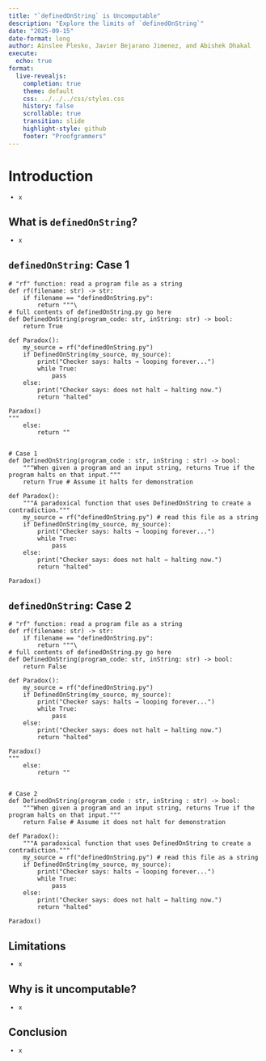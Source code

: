 ```yaml
---
title: "`definedOnString` is Uncomputable"
description: "Explore the limits of `definedOnString`"
date: "2025-09-15"
date-format: long
author: Ainslee Plesko, Javier Bejarano Jimenez, and Abishek Dhakal
execute:
  echo: true
format:
  live-revealjs:
    completion: true
    theme: default
    css: ../../../css/styles.css
    history: false
    scrollable: true
    transition: slide
    highlight-style: github
    footer: "Proofgrammers"
---
```


# Introduction

::: {.incremental style="margin-top: -0.15em; font-size: 0.85em;"}
-   x
:::

## What is `definedOnString`?

::: {.incremental style="margin-top: -0.15em; font-size: 0.85em;"}
-   x
:::

## `definedOnString`: Case 1

```pyodide
# "rf" function: read a program file as a string
def rf(filename: str) -> str:
    if filename == "definedOnString.py":
        return """\
# full contents of definedOnString.py go here
def DefinedOnString(program_code: str, inString: str) -> bool:
    return True

def Paradox():
    my_source = rf("definedOnString.py")
    if DefinedOnString(my_source, my_source):
        print("Checker says: halts → looping forever...")
        while True:
            pass
    else:
        print("Checker says: does not halt → halting now.")
        return "halted"

Paradox()
"""
    else:
        return ""


# Case 1
def DefinedOnString(program_code : str, inString : str) -> bool:
    """When given a program and an input string, returns True if the program halts on that input."""
    return True # Assume it halts for demonstration

def Paradox():
    """A paradoxical function that uses DefinedOnString to create a contradiction."""
    my_source = rf("definedOnString.py") # read this file as a string
    if DefinedOnString(my_source, my_source):
        print("Checker says: halts → looping forever...")
        while True:
            pass
    else:
        print("Checker says: does not halt → halting now.")
        return "halted"

Paradox()
```

## `definedOnString`: Case 2

```pyodide
# "rf" function: read a program file as a string
def rf(filename: str) -> str:
    if filename == "definedOnString.py":
        return """\
# full contents of definedOnString.py go here
def DefinedOnString(program_code: str, inString: str) -> bool:
    return False

def Paradox():
    my_source = rf("definedOnString.py")
    if DefinedOnString(my_source, my_source):
        print("Checker says: halts → looping forever...")
        while True:
            pass
    else:
        print("Checker says: does not halt → halting now.")
        return "halted"

Paradox()
"""
    else:
        return ""


# Case 2
def DefinedOnString(program_code : str, inString : str) -> bool:
    """When given a program and an input string, returns True if the program halts on that input."""
    return False # Assume it does not halt for demonstration

def Paradox():
    """A paradoxical function that uses DefinedOnString to create a contradiction."""
    my_source = rf("definedOnString.py") # read this file as a string
    if DefinedOnString(my_source, my_source):
        print("Checker says: halts → looping forever...")
        while True:
            pass
    else:
        print("Checker says: does not halt → halting now.")
        return "halted"
    
Paradox()
```

## Limitations

::: {.incremental style="margin-top: -0.15em; font-size: 0.85em;"}
-   x
:::

## Why is it uncomputable?

::: {.incremental style="margin-top: -0.15em; font-size: 0.85em;"}
-   x
:::

## Conclusion

::: {.incremental style="margin-top: -0.15em; font-size: 0.85em;"}
-   x
:::